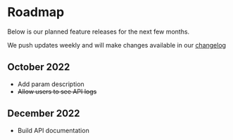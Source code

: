 # Roadmap

Below is our planned feature releases for the next few months.

We push updates weekly and will make changes available in our
[changelog](/updates/changelog)

## October 2022

- Add param description
- ~~Allow users to see API logs~~

## December 2022
- Build API documentation